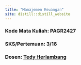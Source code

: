 ```yaml
---
title: "Manajemen Keuangan"
site: distill::distill_website
---
```


### Kode Mata Kuliah: PAGR2427

### SKS/Pertemuan: 3/16

### Dosen: [Tedy Herlambang](https://bangtedy.github.io)

